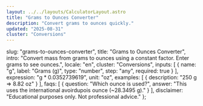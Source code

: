 ```yaml
---
layout: ../../layouts/CalculatorLayout.astro
title: "Grams to Ounces Converter"
description: "Convert grams to ounces quickly."
updated: "2025-08-31"
cluster: "Conversions"
---
```



  slug: "grams-to-ounces-converter",
  title: "Grams to Ounces Converter",
  intro: "Convert mass from grams to ounces using a constant factor. Enter grams to see ounces.",
  locale: "en",
  cluster: "Conversions",
  inputs: [
    { name: "g", label: "Grams (g)", type: "number", step: "any", required: true }
  ],
  expression: "g * 0.0352739619",
  unit: "oz",
  examples: [
    { description: "250 g ⇒ 8.82 oz" }
  ],
  faqs: [
    { question: "Which ounce is used?", answer: "This uses the international avoirdupois ounce (~28.3495 g)." }
  ],
  disclaimer: "Educational purposes only. Not professional advice."
};

<Calculator schema={schema} />
